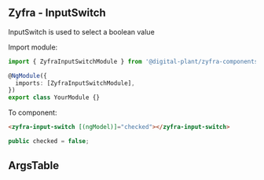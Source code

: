 
## Zyfra - InputSwitch

<Subtitle>InputSwitch is used to select a boolean value</Subtitle>

Import module:

```typescript
import { ZyfraInputSwitchModule } from '@digital-plant/zyfra-components';

@NgModule({
  imports: [ZyfraInputSwitchModule],
})
export class YourModule {}
```

To component:

```html
<zyfra-input-switch [(ngModel)]="checked"></zyfra-input-switch>
```

```typescript
public checked = false;
```

## ArgsTable

<ArgsTable of={ZyfraInputSwitchComponent} />
